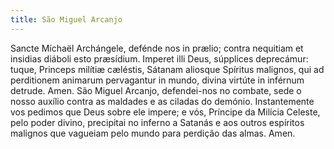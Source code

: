 ```yaml
---
title: São Miguel Arcanjo
---
```


<div class="side-by-side not-content">
  <span class="text-justify">
    Sancte Míchaël Archángele, defénde nos in prælio; contra nequitiam et
    insidias diáboli esto præsídium. Imperet illi Deus, súpplices deprecámur:
    tuque, Princeps milítiæ cæléstis, Sátanam aliosque Spíritus malignos, qui ad
    perditionem animarum pervagantur in mundo, divina virtúte in inférnum
    detrude. Amen.
  </span>
  <span class="text-justify">
    São Miguel Arcanjo, defendei-nos no combate, sede o nosso auxílio contra as
    maldades e as ciladas do demónio. Instantemente vos pedimos que Deus sobre
    ele impere; e vós, Príncipe da Milícia Celeste, pelo poder divino,
    precipitai no inferno a Satanás e aos outros espíritos malignos que vagueiam
    pelo mundo para perdição das almas. Amen.
  </span>
</div>
